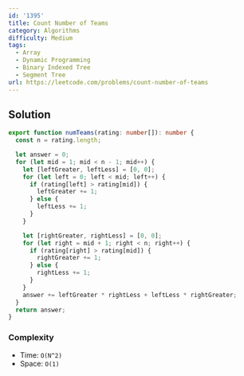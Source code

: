```yaml
---
id: '1395'
title: Count Number of Teams
category: Algorithms
difficulty: Medium
tags:
  - Array
  - Dynamic Programming
  - Binary Indexed Tree
  - Segment Tree
url: https://leetcode.com/problems/count-number-of-teams
---
```


## Solution

```typescript showLineNumbers
export function numTeams(rating: number[]): number {
  const n = rating.length;

  let answer = 0;
  for (let mid = 1; mid < n - 1; mid++) {
    let [leftGreater, leftLess] = [0, 0];
    for (let left = 0; left < mid; left++) {
      if (rating[left] > rating[mid]) {
        leftGreater += 1;
      } else {
        leftLess += 1;
      }
    }

    let [rightGreater, rightLess] = [0, 0];
    for (let right = mid + 1; right < n; right++) {
      if (rating[right] > rating[mid]) {
        rightGreater += 1;
      } else {
        rightLess += 1;
      }
    }
    answer += leftGreater * rightLess + leftLess * rightGreater;
  }
  return answer;
}
```

### Complexity

- Time: `O(N^2)`
- Space: `O(1)`
